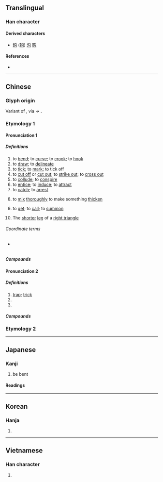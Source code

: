 {{also|句}}
{{character info/new}}
==Translingual==

===Han character===
{{Han char|rn=20|rad=勹|as=02|sn=4|four=27720|canj=PI|ids=⿹勹厶}}

====Derived characters====
* [[鈎]] ([[钩]]) [[沟]] [[购]]

====References====
* {{Han ref|kx=0150.230|dkj=02500|dj=0339.130|hdz=10256.030|uh=52FE|ud=21246|bh=A4C4|bd=42180}}

----

==Chinese==
{{zh-forms|alt=句}}

===Glyph origin===
{{Han etym}}
Variant of {{l|zh|句}}, via {{zh-l|*口}} → {{zh-l|*厶}}.

===Etymology 1===

====Pronunciation 1====
{{zh-pron
|m=gōu
|c=ngau1,gau1
|c_note=gau1 - rare (due to homophony with {{zh-l|*㞗}})
|md=gĕu/gău
|md_note=gău - “to bracket (e.g. a sentence)”
|mn=qz:kio/tw,xm,zz:ko͘/kau
|mn_note=kio/ko͘ - literary; kau - vernacular
|mn-t=gao1
|w=1keu
|mc=1
|oc=1
|cat=v,n
}}

=====Definitions=====
{{zh-hanzi}}

# to [[bend]]; to [[curve]]; to [[crook]]; to [[hook]]
# to [[draw]]; to [[delineate]]
# to [[tick]]; to [[mark]]; to tick off
# to [[cut off]] or [[cut out]]; to [[strike out]]; to [[cross out]]
# to [[collude]]; to [[conspire]]
# to [[entice]]; to [[induce]]; to [[attract]]
# to [[catch]]; to [[arrest]]
# {{lb|zh|cooking}} to [[mix]] [[thoroughly]] to make something [[thicken]]
# to [[get]]; to [[call]]; to [[summon]]
# {{lb|zh|historical|_|geometry}} The [[shorter]] [[leg]] of a [[right triangle]]

======Coordinate terms======
* {{sense|geometry}} {{zh-l|股}}

=====Compounds=====
{{zh-der|勾攝|一筆勾銷|勾追|勾眉|勾喚|勾司人|勾銷|勾臉譜|地府勾牌|不能勾|勾串|勾拽|勾批|勾稽|勾股形|勾留|勾擾|勾連|勾決|勾帳|勾頭|勾心鬥角|勾引|勾管|勾消|勾臉|勾軍|一筆勾|勾萌|勾提|勾通|勾闌|廝勾|幾能勾|勾斷|勾使鬼|勾幹|勾勒|勾尺|勾情|一筆勾斷|勾畫|官商勾結|勾肩搭背|勾魂|勾摹|不甫能勾|不付能勾|勾抹|勾乙|勾死鬼|勾魂攝魄|勾除|勾結|勾牽|勾死人|勾欄|勾搭|勾大引小|勾勾搭搭|勾欄使者|勾芡|勾捉|一筆勾消|勾使|勾攝公事|打勾|盼辰勾|營勾|打勾勾|鷹勾鼻|贏勾|返勾|辰勾|管勾|裡勾外連|辰勾盼月}}

====Pronunciation 2====
{{zh-pron
|m=gòu
|md=gēu
|mc=2
|oc=2
|cat=n,a,pn
}}

=====Definitions=====
{{zh-hanzi}}

# [[trap]]; [[trick]]
# {{zh-alt-form|夠|to be [[enough]]; to be [[sufficient]]; to [[reach]]; [[can]]}}
# {{surname|lang=zh}}

=====Compounds=====
{{zh-der|fold=1|不勾|勾當|有勾當|非法勾當|能勾}}

===Etymology 2===
{{zh-see|鉤|ss}}

----

==Japanese==

===Kanji===
{{ja-kanji|grade=|rs=勹02}}

# be bent

====Readings====
{{ja-readings
|on=こう
|kun=ま-がる, とら-える, かぎ, のぞく
}}

----

==Korean==

===Hanja===
{{ko-hanja|hangeul=[[구]], [[귀]]|rv=gu, gwi|mr=ku, kwi}}

# {{defn|lang=ko|sort=勹02}}

----

==Vietnamese==

===Han character===
{{vi-hantu|[[câu]], [[cấu]], [[cú]]|rs=勹02}}

# {{defn|lang=vi|sort=勹02}}